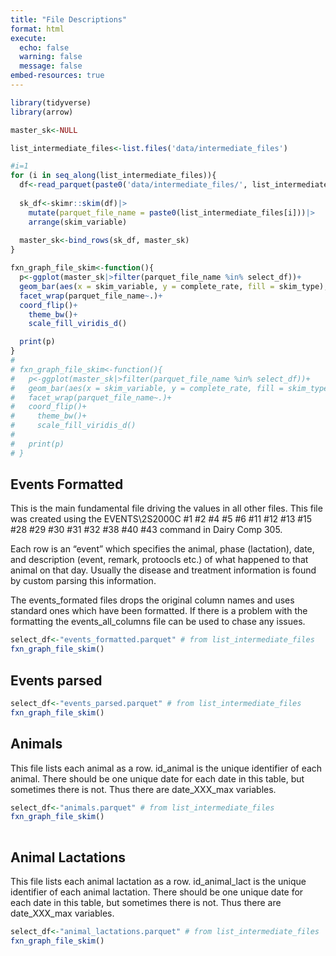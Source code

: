 ---
title: "File Descriptions"
format: html
execute:
  echo: false
  warning: false
  message: false
embed-resources: true
---


```{r}
library(tidyverse)
library(arrow)
```


```{r file list}
master_sk<-NULL

list_intermediate_files<-list.files('data/intermediate_files')

#i=1
for (i in seq_along(list_intermediate_files)){
  df<-read_parquet(paste0('data/intermediate_files/', list_intermediate_files[i]))
  
  sk_df<-skimr::skim(df)|>
    mutate(parquet_file_name = paste0(list_intermediate_files[i]))|>
    arrange(skim_variable)
  
  master_sk<-bind_rows(sk_df, master_sk)
}
```


```{r fxn_graph}
fxn_graph_file_skim<-function(){
  p<-ggplot(master_sk|>filter(parquet_file_name %in% select_df))+
  geom_bar(aes(x = skim_variable, y = complete_rate, fill = skim_type), stat = 'identity')+
  facet_wrap(parquet_file_name~.)+
  coord_flip()+
    theme_bw()+
    scale_fill_viridis_d()

  print(p)
}
# 
# fxn_graph_file_skim<-function(){
#   p<-ggplot(master_sk|>filter(parquet_file_name %in% select_df))+
#   geom_bar(aes(x = skim_variable, y = complete_rate, fill = skim_type), stat = 'identity')+
#   facet_wrap(parquet_file_name~.)+
#   coord_flip()+
#     theme_bw()+
#     scale_fill_viridis_d()
#   
#   print(p)
# }
```

## Events Formatted

This is the main fundamental file driving the values in all other files. This file was created using the EVENTS\2S2000C #1 #2 #4 #5 #6 #11 #12 #13 #15 #28 #29 #30 #31 #32 #38 #40 #43 command in Dairy Comp 305.

Each row is an "event" which specifies the animal, phase (lactation), date, and description (event, remark, protoocls etc.) of what happened to that animal on that day. Usually the disease and treatment information is found by custom parsing this information.

The events_formated files drops the original column names and uses standard ones which have been formatted.  If there is a problem with the formatting the events_all_columns file can be used to chase any issues.  

```{r}

select_df<-"events_formatted.parquet" # from list_intermediate_files
fxn_graph_file_skim()

```

## Events parsed
```{r, fig.height=12}

select_df<-"events_parsed.parquet" # from list_intermediate_files
fxn_graph_file_skim()

```

## Animals

This file lists each animal as a row. id_animal is the unique identifier of each animal. There should be one unique date for each date in this table, but sometimes there is not. Thus there are date_XXX_max variables.
```{r animals}

select_df<-"animals.parquet" # from list_intermediate_files
fxn_graph_file_skim()
              
```

## Animal Lactations

This file lists each animal lactation as a row. id_animal_lact is the unique identifier of each animal lactation. There should be one unique date for each date in this table, but sometimes there is not. Thus there are date_XXX_max variables.
```{r animal lact}

select_df<-"animal_lactations.parquet" # from list_intermediate_files
fxn_graph_file_skim()
              
```




